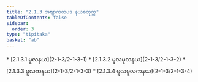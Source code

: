 ```yaml
---
title: "2.1.3 အဗျာကတပဒ နယစတုက္က"
tableOfContents: false
sidebar:
  order: 3
type: "tipitaka"
basket: "ab"
---
```



<DynamicBreadcrumb />



<TableOfContents>
* [2.1.3.1 မူလနယ](2-1-3/2-1-3-1)
* [2.1.3.2 မူလမူလနယ](2-1-3/2-1-3-2)
* [2.1.3.3 မူလကနယ](2-1-3/2-1-3-3)
* [2.1.3.4 မူလမူလကနယ](2-1-3/2-1-3-4)
</TableOfContents>